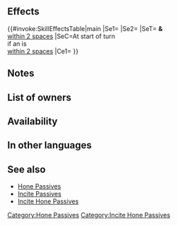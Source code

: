 {{Passive
|name=A/S Incite Hone
|type=C
|exclusive=0
|canUseWeapon={{WeaponList|All}}
|canUseMove={{MoveList|Cavalry}}
|properties=random_owner
|1name=A/S Incite Hone
|alt1name=A S Incite Hone
|1tagid=SID_攻速鼓舞・奮激
|1effect=At start of turn, if unit is within 2 spaces of an ally, grants Atk/Spd+6 and【Incited】to unit and allies within 2 spaces of unit for 1 turn.<br><br>Grants bonus to unit's Atk/Spd during combat = number of allies on the map with the【Incited】 effect + 2 (excluding unit; max 5).<br><br>【Incited】<br>If unit initiates combat, grants bonus to unit's Atk/Spd/Def/Res = number of spaces from start position to end position of unit during combat (max 3; that turn only).
|1cost=300
|1required=Hone Atk 3;Hone Spd 3
}}
==Effects==
{{#invoke:SkillEffectsTable|main
|Se1={{Eft|Bonuses|Atk/Spd|6}}
|Se2={{SEt|Incited}}
|SeT={{Tgt|Unit}} '''&''' {{Tgt|Allies}}<br>[[within 2 spaces]]
|SeC=At start of turn<br>if an {{Tgt|Ally}} is<br>[[within 2 spaces]]
|Ce1={{Eft|Temporary buffs|Atk/Spd|2 + {{Tgt|Allies}}<br>with {{SEt|Incited}}|max=5}}
}}
==Notes==
{{Bonuses}}
{{Incited}}
{{Temporary buffs}}
==List of owners==
{{Skill Hero List}}
==Availability==
{{PassiveFocusList}}
{{PassiveDistributionList}}
{{PassiveCombatManualList}}
==In other languages==
{{OtherLanguages
|english=A/S Incite Hone
|japanese=
|german=
|spanishEU=
|spanishLA=
|french=Incitapulsion A/V
|italian=
|chineseTW=
|portuguese=
}}
==See also==
{{See also skills|cond=Description LIKE '%【Incited】%' AND Exclusive='1'}}
* [[Hone Passives]]
* [[Incite Passives]]
* [[Incite Hone Passives]]
{{Passives Navbox|C}}
[[Category:Hone Passives]]
[[Category:Incite Hone Passives]]